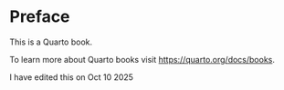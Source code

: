 # Preface {.unnumbered}

This is a Quarto book.

To learn more about Quarto books visit <https://quarto.org/docs/books>.

I have edited this on Oct 10 2025

